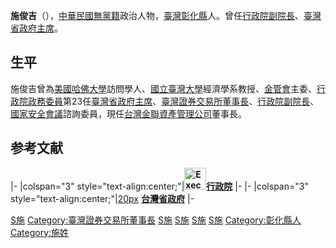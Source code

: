 {{Infobox_officeholder
|name = 施俊吉
|image name =File:Shih Jun-ji 20170908.jpg
|width = 200px
|office =  [[台灣金聯資產管理公司|台灣金聯資產管理公司]]董事長
|title = 
|term_start = 2020年5月20日
|term_end = 
|minister = [[蘇建榮|蘇建榮]]
|predecessor = [[郭文進|郭文進]]（代理）<br /><small>正任：'''[[林美珠|林美珠]]'''</small>
|successor=
| office2= {{ROC}}[[國家安全會議_(中華民國)|國家安全會議]]諮詢委員
| term_start2= 2019年2月22日
| term_end2= 2020年5月19日
| chairman2  = [[蔡英文|蔡英文]]（[[中華民國總統|總統]]兼任）
|order3       = {{ROC}}第36任[[行政院|行政院]][[行政院副院長|副院長]]
|term_start3 = 2017年9月8日
|term_end3 = 2019年1月14日
|premierroc3 = [[賴清德|賴清德]]
|predecessor3 = [[林錫耀|林錫耀]]
|successor3 = [[陳其邁|陳其邁]]
|title4 = {{ROC}}[[行政院|行政院]][[政務委員_(中華民國)|政務委員]]
|premierroc4 = [[林全|林全]]
|term_start4 = 2016年5月20日
|term_end4 = 2016年6月29日
|office5 = [[臺灣證券交易所|臺灣證券交易所]]董事長
|predecessor5 = [[李述德|李述德]]
|successor5 = [[李啟賢|李啟賢]]（代理）<br /><small>正任：'''[[許璋瑤|許璋瑤]]'''</small>
|term_start5 = 2016年7月1日 
|term_end5 = 2017年9月6日 
|office6 = [[File:Taiwan_Province_Flag.svg|22px]] 第23任[[臺灣省政府主席|臺灣省政府主席]] 
|predecessor6 = [[林政則|林政則]]
|successor6 = [[許璋瑤|許璋瑤]]
|term_start6 = 2016年5月20日
|term_end6 = 2016年6月29日
|office7 = [[File:ROC_Financial_Supervisory_Commission_Logo.svg|22px]] [[行政院金融監督管理委員會|行政院金融監督管理委員會]]主任委員
|term_start7 = 2006年8月14日
|term_end7 = 2007年1月25日
|premierroc7 = [[蘇貞昌|蘇貞昌]]
|predecessor7 = [[呂東英|呂東英]]（代理）<br /><small>正任：'''[[龔照勝|龔照勝]]'''</small> 
|successor8 = [[胡勝正|胡勝正]]
|office8 = [[File:ROC_Fair_Trade_Commission_Logo.svg|22px]] [[中华民国公平交易委员会|公平交易委員會]]委員
|term_start8 = 1998年1月27日
|term_end8 = 2001年1月26日
|1blankname8 = 主任委員
|1namedata8 = [[趙揚清|趙揚清]]
|period =
|sex = 男 
|nationality = {{ROC}}
|native place = [[彰化縣|彰化縣]]
|birth_date = {{Birth date and age|1955|8|10}}
|birth_place = {{ROC}}[[臺灣省|臺灣省]][[彰化縣|彰化縣]]
|party = {{nonp|25px}}
|spouse = 陳美妃
|place of birth = 
|educate = 
*[[輔仁大學|輔仁大學]]企業管理學系學士<br><span style="color: blue;">(1978年)</span>
*[[東吳大學|東吳大學]]經濟學碩士<br><span style="color: blue;">(1980年)</span>
*[[國立臺灣大學|國立臺灣大學]]經濟學博士<br><span style="color: blue;">(1984年)</span>
|past = 
*[[中央研究院|中央研究院]]社會科學研究所助理研究員<br><span style="color: blue;">(1982年-1984年)</span>
*[[國防管理學院|國防管理學院]][[少尉|少尉]][[教官|教官]]<br><span style="color: blue;">(1984年-1986年)</span>
*[[中央研究院|中央研究院]]社會科學研究所副研究員<br><span style="color: blue;">(1986年-1991年)</span>
*[[哈佛大學|哈佛大學]]燕京學社訪問學人<br><span style="color: blue;">(1987年-1988年)</span>
*[[國立臺灣大學|國立臺灣大學]]經濟學系教授
*[[國立中央大學|國立中央大學]]產業經濟研究所教授兼所長
*[[中央研究院|中央研究院]]社會科學研究所研究員<br><span style="color: blue;">(1991年-)</span>
*[[中華民國經濟部|經濟部]]產諮會顧問<br><span style="color: blue;">(1991年-1992年)</span>
*[[臺灣經濟研究院|臺灣經濟研究院]]顧問<br><span style="color: blue;">(1991年-1997年)</span>
*[[哈佛大學|哈佛大學]]經濟學系訪問學人<br><span style="color: blue;">(1992年-1993年)</span>
*[[臺北市政府|臺北市政府]]市政顧問<br><span style="color: blue;">(1995年-1998年)</span>
*[[臺北銀行|臺北銀行]]常務董事<br><span style="color: blue;">(1996年-)</span>
*[[法國高等社會科學院|法國高等社會科學院]]訪問教授<br><span style="color: blue;">(1997年)</span>
*[[行政院公平交易委員會|行政院公平交易委員會]]訴願審議委員會委員<br><span style="color: blue;">(1997年)</span>
*[[行政院公平交易委員會|行政院公平交易委員會]]（第3屆）[[行政院公平交易委員會委員|委員]]<br><span style="color: blue;">(1998年1月27日-2001年1月26日)</span>
*[[中央研究院|中央研究院]]制度研究中心執行長
*[[金融監督管理委員會|金融監督管理委員會]]（第2任）[[金融監督管理委員會主任委員|主任委員]]<br><span style="color: blue;">(2006年8月14日-2007年1月25日)</span>
*[[行政院|行政院]][[行政院政務委員|政務委員]]<br><span style="color: blue;">(2016年5月20日-2016年6月29日)</span>
*[[File:Taiwan_Province_Flag.svg|25px]]第23任[[臺灣省政府主席|臺灣省政府主席]]<br><span style="color: blue;">(2016年5月20日-2016年6月29日)</span>
*[[臺灣證券交易所|臺灣證券交易所]]（第13任）[[臺灣證券交易所董事長|董事長]]<br><span style="color: blue;">(2016年7月1日-2017年9月8日)</span>
*[[行政院|行政院]]（第41任）[[行政院副院長|副院長]]<br><span style="color: blue;">(2017年9月8日-2019年1月14日)</span>
*[[國家安全會議|國家安全會議]]諮詢委員<br><span style="color: blue;">(2019年2月22日-2020年5月19日)</span>
*[[台灣金聯資產管理公司|台灣金聯資產管理公司]]董事長<br><span style="color: blue;">(2020年5月20日-)</span>
}}

'''施俊吉'''（{{bd|1955年|8月10日|catIdx=S}}），[[中華民國|中華民國]][[無黨籍|無黨籍]]政治人物，[[臺灣|臺灣]][[彰化縣|彰化縣]]人。曾任[[行政院副院長|行政院副院長]]、[[臺灣省政府主席|臺灣省政府主席]]。

== 生平 ==
施俊吉曾為[[美國|美國]][[哈佛大學|哈佛大學]]訪問學人、[[國立臺灣大學|國立臺灣大學]]經濟學系教授、[[金融監督管理委員會|金管會]]主委、[[行政院政務委員|行政院政務委員]]第23任[[臺灣省政府主席|臺灣省政府主席]]、[[臺灣證券交易所|臺灣證券交易所]][[董事長|董事長]]、[[行政院副院長|行政院副院長]]、[[國家安全會議_(中華民國)|國家安全會議]]諮詢委員，現任[[台灣金聯資產管理公司|台灣金聯資產管理公司]]董事長。

== 参考文献 ==
{{Reflist}}

{{start box}}
{{s-gov|roc}}
|-
|colspan="3" style="text-align:center;"|'''[[File:Executive_Yuan,ROC_LOGO.svg|35px]][[行政院|行政院]]'''
|-
{{s-before|[[呂東英|呂東英]]（代理）<br /><small>正任：'''[[龔照勝|龔照勝]]'''</small>}}
{{s-title|[[行政院金融監督管理委員會|行政院金融監督管理委員會]]主任委員<br><small>第二任<br>2006年8月14日－2007年1月25日}}
{{s-after|[[胡勝正|胡勝正]]}}
{{s-before|[[林錫耀|林錫耀]]}}
{{s-title|[[行政院副院長|行政院副院長]]<br><small>第三十六任<br>2017年9月8日－2019年1月14日}}
{{s-after|[[陳其邁|陳其邁]]}}
|-
|colspan="3" style="text-align:center;"|[[file:Taiwan_Province_Government_emblem.svg|20px]] '''[[台灣省政府|台灣省政府]]'''
|-
{{s-before|[[林政則|林政則]]}}
{{s-title|[[台灣省政府主席|台灣省政府主席]]<br><small>第二十三任<br>2016年5月20日－2016年6月29日}}
{{s-after|[[許璋瑤|許璋瑤]]}}
{{end box}}
{{賴清德內閣}}
{{林全內閣}}
{{中华民国行政院副院长}}
{{臺灣省主席}}
{{臺灣統治者}}
{{公平交易委員會歷屆委員列表}}
{{中華民國金融監督管理委員會主任委員}}
{{Authority control}}

[[Category:中華民國行政院金融監督管理委員會主任委員|S施]]
[[Category:臺灣證券交易所董事長|Category:臺灣證券交易所董事長]]
[[Category:國立臺灣大學社會科學院校友|S施]]
[[Category:東吳大學校友|S施]]
[[Category:輔仁大學校友|S施]]
[[Category:臺灣省立基隆高級中學校友|S施]]
[[Category:彰化縣人|Category:彰化縣人]]
[[Category:施姓|Category:施姓]]